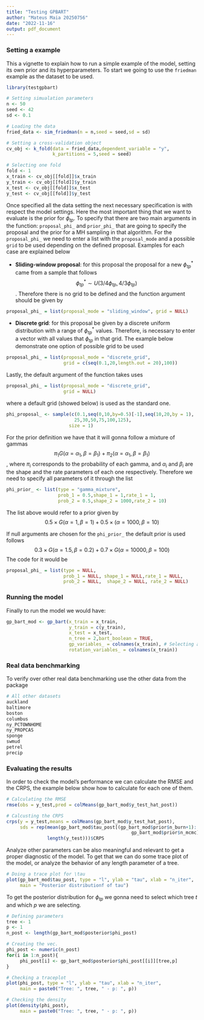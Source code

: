 ```yaml
---
title: "Testing GPBART"
author: "Mateus Maia 20250756"
date: "2022-11-16"
output: pdf_document
---
```

### Setting a example

This a vignette to explain how to run a simple example of the model, setting its own prior and its hyperparameters. To start we going to use the `friedman` example as the dataset to be used.

```r
library(testgpbart)

# Setting simualation parameters
n <- 50
seed <- 42
sd <- 0.1

# Loading the data
fried_data <- sim_friedman(n = n,seed = seed,sd = sd)

# Setting a cross-validation object
cv_obj <- k_fold(data = fried_data,dependent_variable = "y",
                 k_partitions = 5,seed = seed)

# Selecting one fold
fold <- 1
x_train <- cv_obj[[fold]]$x_train
y_train <- cv_obj[[fold]]$y_train
x_test <- cv_obj[[fold]]$x_test
y_test <- cv_obj[[fold]]$y_test


```

Once specified all the data setting the next necessary specification is with respect the model settings. Here the most important thing that we want to evaluate is the 
prior for $\phi_{tp}$. To specify that there are two main arguments in the function: `proposal_phi_` and `prior_phi_` that are going to specify the proposal and the prior for a MH sampling in that algorithm. For the `proposal_phi_` we need to enter a list with the `proposal_mode` and a possible `grid` to be used depending on the defined proposal. Examples for each case are explained below

- **Sliding-window proposal**: for this proposal the proposal for a new $\phi^{*}_{tp}$ came from a sample that follows $$\phi^{*}_{tp} \sim U\left(3/4\phi_{tp},4/3\phi_{tp}\right)$$. Therefore there is no grid to be defined and the function argument should be given by 
```r
proposal_phi_ = list(proposal_mode = "sliding_window", grid = NULL)
```

- **Discrete grid**: for this proposal be given by a discrete uniform distribution with a range of $\phi^{*}_{tp}$ values. Therefore, is necessary to enter a vector with all values that $\phi_{tp}$ in that grid. The example below demonstrate one option of possible grid to be used

```r
proposal_phi_ = list(proposal_mode = "discrete_grid",
                     grid = c(seq(0.1,20,length.out = 20),100))
```

Lastly, the default argument of the function takes uses

```r
proposal_phi_ = list(proposal_mode = "discrete_grid",
                     grid = NULL)
```

where a default grid (showed below) is used as the standard one.

```r
phi_proposal_ <- sample(c(0.1,seq(0,10,by=0.5)[-1],seq(10,20,by = 1),
                         25,30,50,75,100,125),
                       size = 1)
```


For the prior definition we have that it will gonna follow a mixture of gammas $$ \pi_{1}G(\alpha = \alpha_{1}, \beta = \beta_{1})+\pi_{2}\left(\alpha = \alpha_{1}, \beta = \beta_{1} \right)$$, where $\pi_{i}$ corresponds to the probability of each gamma, and $\alpha_{i}$ and $\beta_{i}$ are the shape and the rate parameters of each one respectively. Therefore we need to specify all parameters of it through the list

```r
phi_prior_ <- list(type = "gamma_mixture",
                   prob_1 = 0.5,shape_1 = 1,rate_1 = 1,
                   prob_2 = 0.5,shape_2 = 1000,rate_2 = 10)
```

The list above would refer to a prior given by $$ 0.5 \times G(\alpha = 1, \beta = 1)+0.5 \times \left(\alpha = 1000, \beta = 10 \right)$$


If null arguments are chosen for the `phi_prior_` the default prior is used follows
$$ 0.3 \times G(\alpha = 1.5, \beta = 0.2)+0.7 \times G\left(\alpha = 10000, \beta = 100 \right)$$
The code for it would be

```r
proposal_phi_ = list(type = NULL,
                     prob_1 = NULL, shape_1 = NULL,rate_1 = NULL,
                     prob_2 = NULL,  shape_2 = NULL, rate_2 = NULL)
```

### Running the model

Finally to run the model we would have:

```r
gp_bart_mod <- gp_bart(x_train = x_train,
                       y_train = c(y_train),
                       x_test = x_test,
                       n_tree = 2,bart_boolean = TRUE,
                       gp_variables_ = colnames(x_train), # Selecting all var.
                       rotation_variables_ = colnames(x_train)) 
```

### Real data benchmarking

To verify over other real data benchmarking use the other data from the package

```r
# All other datasets
auckland
baltimore
boston
columbus
ny_PCTOWNHOME
ny_PROPCAS
sponge
swmud
petrel
precip
```


### Evaluating the results

In order to check the model's performance we can calculate the RMSE and the CRPS, the example below show how to calculate for each one of them.


```r
# Calculating the RMSE
rmse(obs = y_test,pred = colMeans(gp_bart_mod$y_test_hat_post))

# Calcusting the CRPS
crps(y = y_test,means = colMeans(gp_bart_mod$y_test_hat_post),
     sds = rep(mean(gp_bart_mod$tau_post[(gp_bart_mod$prior$n_burn+1):
                                              gp_bart_mod$prior$n_mcmc])^(-1/2),
               length(y_test)))$CRPS

```


Analyze other parameters can be also meaningful and relevant to get a proper diagnostic of the model. To get that we can do some trace plot of the model, or analyze the behavior of any length parameter of a tree.

```r
# Doing a trace plot for \tau
plot(gp_bart_mod$tau_post, type = "l", ylab = "tau", xlab = "n_iter",
     main = "Posterior distributionf of tau")

```

To get the posterior distribution for $\phi_{tp}$ we gonna need to select which tree $t$ and which $p$ we are selecting.

```r
# Defining parameters
tree <- 1
p <- 1
n_post <- length(gp_bart_mod$posterior$phi_post)

# Creating the vec.
phi_post <- numeric(n_post)
for(i in 1:n_post){
     phi_post[i] <- gp_bart_mod$posterior$phi_post[[i]][tree,p]
}

# Checking a traceplot
plot(phi_post, type = "l", ylab = "tau", xlab = "n_iter",
     main = paste0("Tree: ", tree, " - p: ", p))

# Checking the density
plot(density(phi_post),
     main = paste0("Tree: ", tree, " - p: ", p))
```

